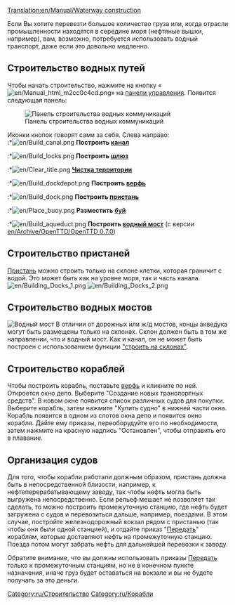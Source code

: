 [[Translation:en/Manual/Waterway construction]]
{{ru/Оглавление}}

Если Вы хотите перевезти большое количество груза или, когда отрасли промышленности находятся в середине моря (нефтяные вышки, например), вам, возможно, потребуется использовать водный транспорт, даже если это довольно медленно.

==Строительство водных путей==
Чтобы начать строительство, нажмите на кнопку «[[File:en/Manual html m2cc0c4cd.png]]» на [[ru/Manual/Интерфейс игры|панели управления]]. Появится следующая панель:

[[File:ru/Dock toolbar.png|center|none|frame|Панель строительства водных коммуникаций]]


Иконки кнопок говорят сами за себя. Слева направо:<br>
:*[[File:en/Build canal.png]] '''Построить [[ru/Пристани|канал]] '''
:*[[File:en/Build locks.png]] '''Построить [[ru/Пристани|шлюз]] '''
:*[[File:en/Clear title.png]] '''[[ru/Manual/Ландшафтный дизайн|Чистка территории]] '''
:*[[File:en/Build dockdepot.png]] '''Построить [[ru/Manual/Строительство доков|верфь]] '''
:*[[File:en/Build dock.png]] '''Построить [[ru/Пристани|пристань]] '''
:*[[File:en/Place buoy.png]] '''Разместить [[ru/Пристани|буй]] '''
:*[[File:en/Build aqueduct.png]] '''Построить [[en/#Строительство водных мостов|водный мост]] ''' (с версии [[en/Archive/OpenTTD/OpenTTD 0.7.0]])

==Строительство пристаней==
[[ru/Пристани|Пристань]] можно строить только на склоне клетки, которая граничит с водой. Это может быть как на уровне моря, так и часть канала.
[[File:en/Building Docks 1.png|left]] [[File:en/Building Docks 2.png]]

==Строительство водных мостов==
[[File:en/Aqueduct.png|thumb|Водный мост]]
В отличии от дорожных или ж/д мостов, концы акведука могут быть размещены только на склонах. Склон  должен быть в том же направлении, что и водный мост. Как и канал, он не может быть построен с использованием функции [[ru/Archive/Manual/Settings/Строить на склонах|"строить на склонах"]].

==Строительство кораблей==
Чтобы построить корабль, поставьте [[ru/Manual/Строительство доков|верфь]] и кликните по ней. Откроется окно депо. Выберите "Создание новых транспортных средств". В новом окне появится список различных судов для покупки. Выберите корабль, затем нажмите "Купить судно" в нижней части окна. Корабль появится в одном из слотов окна депо и появится окно корабля. Дайте ему приказы, переоборудуйте его по необходимости, затем нажмите на красную надпись "Остановлен", чтобы отправить его в плавание.

==Организация судов==
Для того, чтобы корабли работали должным образом, пристань должна быть в непосредственной близости, например, к нефтеперерабатывающему заводу, так чтобы нефть могла быть выгружена непосредственно. Если рельеф мешает не позволяет так сделать, то можно построить промежуточную станцию, где нефть будет загружена с судов и перевозиться дальше, например, поездами. В этом случае,  постройте железнодорожный вокзал рядом с пристанью (так чтобы они были одной станцией), и отдайте приказ "[[ru/Manual/Задания#Передать|Передать]]" кораблям, которые доставляют нефть на промежуточную станцию. Поезда потом могут забрать нефть для дальнейшей перевозки к заводу.

Обратите внимание, что вы должны использовать приказы [[ru/Manual/Задания#Передать|Передать]] только к промежуточным станциям, но не в конечном пункте назначения, иначе груз будет оставаться на вокзале и вы не будете получать за это деньги.

[[Category:ru/Строительство]]
[[Category:ru/Корабли]]